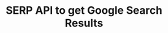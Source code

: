 ---
sidebarTitle: Google Search results
title: SERP API to get Google Search Results
description: Olostep provides the most affordable Google search results in 1-2 seconds. Get structured search results data in JSON format
---